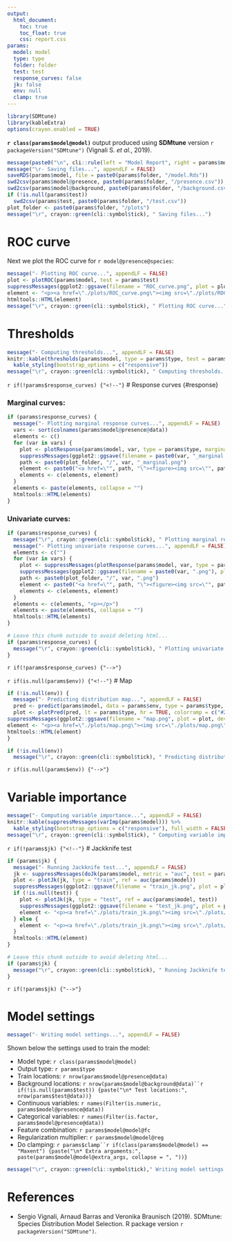 ```yaml
---
output:
  html_document:
    toc: true
    toc_float: true
    css: report.css
params:
  model: model
  type: type
  folder: folder
  test: test
  response_curves: false
  jk: false
  env: null
  clamp: true
---
```


```r
library(SDMtune)
library(kableExtra)
options(crayon.enabled = TRUE)
```

**`r class(params$model@model)`** output produced using **SDMtune** version `r packageVersion("SDMtune")` (Vignali S. *et al.*, 2019).

```r
message(paste0("\n", cli::rule(left = "Model Report", right = params$model@presence@species, line_col = "#4bc0c0", col = "#f58410", width = 80)))
message("\r- Saving files...", appendLF = FALSE)
saveRDS(params$model, file = paste0(params$folder, "/model.Rds"))
swd2csv(params$model@presence, paste0(params$folder, "/presence.csv"))
swd2csv(params$model@background, paste0(params$folder, "/background.csv"))
if (!is.null(params$test))
  swd2csv(params$test, paste0(params$folder, "/test.csv"))
plot_folder <- paste0(params$folder, "/plots")
message("\r", crayon::green(cli::symbol$tick), " Saving files...")
```

# ROC curve

Next we plot the ROC curve for `r model@presence@species`:

```r
message("- Plotting ROC curve...", appendLF = FALSE)
plot <- plotROC(params$model, test = params$test)
suppressMessages(ggplot2::ggsave(filename = "ROC_curve.png", plot = plot, device = "png", path = plot_folder))
element <- "<p><a href=\"./plots/ROC_curve.png\"><img src=\"./plots/ROC_curve.png\" style=\"width: 70%; display: block; margin-left: auto; margin-right: auto;\"></a></p>"
htmltools::HTML(element)
message("\r", crayon::green(cli::symbol$tick), " Plotting ROC curve...")
```

# Thresholds

```r
message("- Computing thresholds...", appendLF = FALSE)
knitr::kable(thresholds(params$model, type = params$type, test = params$test), digits = 20) %>%
  kable_styling(bootstrap_options = c("responsive"))
message("\r", crayon::green(cli::symbol$tick), " Computing thresholds...")
```

`r if(!params$response_curves) {"<!--"}`
# Response curves {#response}

### Marginal curves:

```r
if (params$response_curves) {
  message("- Plotting marginal response curves...", appendLF = FALSE)
  vars <- sort(colnames(params$model@presence@data))
  elements <- c()
  for (var in vars) {
    plot <- plotResponse(params$model, var, type = params$type, marginal = TRUE, rug = TRUE, clamp = params$clamp, color = "#4bc0c0")
    suppressMessages(ggplot2::ggsave(filename = paste0(var, "_marginal.png"), plot = plot, device = "png", path = plot_folder))
    path <- paste0(plot_folder, "/", var, "_marginal.png")
    element <- paste0("<a href=\"", path, "\"><figure><img src=\"", path, "\" title=\"", var, "\"><figcaption>", var, "</figcaption></figure></a>")
    elements <- c(elements, element)
  }
  elements <- paste(elements, collapse = "")
  htmltools::HTML(elements)
}
```

### Univariate curves:

```r
if (params$response_curves) {
  message("\r", crayon::green(cli::symbol$tick), " Plotting marginal response curves...")
  message("- Plotting univariate response curves...", appendLF = FALSE)
  elements <- c("")
  for (var in vars) {
    plot <- suppressMessages(plotResponse(params$model, var, type = params$type, marginal = FALSE, rug = TRUE, clamp = params$clamp, color = "#4bc0c0"))
    suppressMessages(ggplot2::ggsave(filename = paste0(var, ".png"), plot = plot, device = "png", path = plot_folder))
    path <- paste0(plot_folder, "/", var, ".png")
    element <- paste0("<a href=\"", path, "\"><figure><img src=\"", path, "\" title=\"", var, "\"><figcaption>", var, "</figcaption></figure></a>")
    elements <- c(elements, element)
  }
  elements <- c(elements, "<p></p>")
  elements <- paste(elements, collapse = "")
  htmltools::HTML(elements)
}
```
```r
# Leave this chunk outside to avoid deleting html...
if (params$response_curves) {
  message("\r", crayon::green(cli::symbol$tick), " Plotting univariate response curves...")
}
```

`r if(!params$response_curves) {"-->"}`

`r if(is.null(params$env)) {"<!--"}`
# Map

```r
if (!is.null(env)) {
  message("- Predicting distribution map...", appendLF = FALSE)
  pred <- predict(params$model, data = params$env, type = params$type, filename = paste0(params$folder, "/map"), overwrite = TRUE, clamp = params$clamp)
  plot <- plotPred(pred, lt = params$type, hr = TRUE, colorramp = c("#2c7bb6", "#abd9e9", "#ffffbf", "#fdae61", "#d7191c"))
suppressMessages(ggplot2::ggsave(filename = "map.png", plot = plot, device = "png", path = plot_folder))
element <- "<p><a href=\"./plots/map.png\"><img src=\"./plots/map.png\" style=\"width: 70%; display: block; margin-left: auto; margin-right: auto;\"></a></p>"
htmltools::HTML(element)
}
```
```r
if (!is.null(env))
  message("\r", crayon::green(cli::symbol$tick), " Predicting distribution map...")
```

`r if(is.null(params$env)) {"-->"}`

# Variable importance

```r
message("- Computing variable importance...", appendLF = FALSE)
knitr::kable(suppressMessages(varImp(params$model))) %>%
  kable_styling(bootstrap_options = c("responsive"), full_width = FALSE)
message("\r", crayon::green(cli::symbol$tick), " Computing variable importance...")
```

`r if(!params$jk) {"<!--"}`
# Jackknife test

```r
if (params$jk) {
  message("- Running Jackknife test...", appendLF = FALSE)
  jk <- suppressMessages(doJk(params$model, metric = "auc", test = params$test))
  plot <- plotJk(jk, type = "train", ref = auc(params$model))
  suppressMessages(ggplot2::ggsave(filename = "train_jk.png", plot = plot, device = "png", path = plot_folder))
  if (!is.null(test)) {
    plot <- plotJk(jk, type = "test", ref = auc(params$model, test))
    suppressMessages(ggplot2::ggsave(filename = "test_jk.png", plot = plot, device = "png", path = plot_folder))
    element <- "<p><a href=\"./plots/train_jk.png\"><img src=\"./plots/train_jk.png\" width=50%></a><a href=\"./plots/test_jk.png\"><img src=\"./plots/test_jk.png\" width=50%></a></p>"
  } else {
    element <- "<p><a href=\"./plots/train_jk.png\"><img src=\"./plots/train_jk.png\" style=\"width: 70%; display: block; margin-left: auto; margin-right: auto;\"></a></p>"
  }
  htmltools::HTML(element)
}
```
```r
# Leave this chunk outside to avoid deleting html...
if (params$jk) {
  message("\r", crayon::green(cli::symbol$tick), " Running Jackknife test...")
}
```

`r if(!params$jk) {"-->"}`

# Model settings
```r
message("- Writing model settings...", appendLF = FALSE)
```

Shown below the settings used to train the model:

* Model type: `r class(params$model@model)`
* Output type: `r params$type`
* Train locations: `r nrow(params$model@presence@data)`
* Background locations: `r nrow(params$model@background@data)``r if(!is.null(params$test)) {paste("\n* Test locations:", nrow(params$test@data))}`
* Continuous variables: `r names(Filter(is.numeric, params$model@presence@data))`
* Categorical variables: `r names(Filter(is.factor, params$model@presence@data))`
* Feature combination: `r params$model@model@fc`
* Regularization multiplier: `r params$model@model@reg`
* Do clamping: `r params$clamp``r if(class(params$model@model) == "Maxent") {paste("\n* Extra arguments:", paste(params$model@model@extra_args, collapse = ", "))}`

```r
message("\r", crayon::green(cli::symbol$tick)," Writing model settings...")
```


# References

- Sergio Vignali, Arnaud Barras and Veronika Braunisch (2019). SDMtune: Species Distribution Model Selection. R package version `r packageVersion("SDMtune")`.
